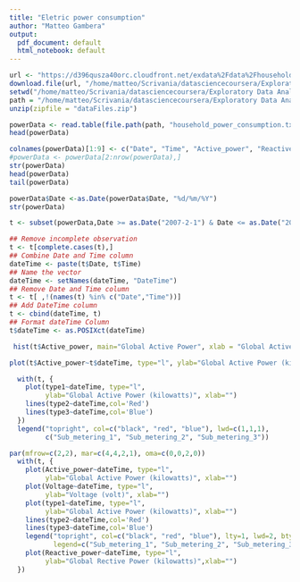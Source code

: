 ```yaml
---
title: "Eletric power consumption"
author: "Matteo Gambera"
output:
  pdf_document: default
  html_notebook: default
---
```




```r
url <- "https://d396qusza40orc.cloudfront.net/exdata%2Fdata%2Fhousehold_power_consumption.zip"
download.file(url, "/home/matteo/Scrivania/datasciencecoursera/Exploratory Data Analysis/Data/dataFiles.zip")
setwd("/home/matteo/Scrivania/datasciencecoursera/Exploratory Data Analysis/Data")
path = "/home/matteo/Scrivania/datasciencecoursera/Exploratory Data Analysis/Data"
unzip(zipfile = "dataFiles.zip")
```
```r
powerData <- read.table(file.path(path, "household_power_consumption.txt"), sep=";", header=TRUE,na.strings = "?", colClasses = c('character','character','numeric','numeric','numeric','numeric','numeric','numeric','numeric'))
head(powerData)
```

```r
colnames(powerData)[1:9] <- c("Date", "Time", "Active_power", "Reactive_power", "Voltage", "Intensity", "type1", "type2", "type3")
#powerData <- powerData[2:nrow(powerData),]
str(powerData)
head(powerData)
tail(powerData)
```
```r
powerData$Date <-as.Date(powerData$Date, "%d/%m/%Y")
str(powerData)

```
```r
t <- subset(powerData,Date >= as.Date("2007-2-1") & Date <= as.Date("2007-2-2"))
```

```r
## Remove incomplete observation
t <- t[complete.cases(t),]
## Combine Date and Time column
dateTime <- paste(t$Date, t$Time)
## Name the vector
dateTime <- setNames(dateTime, "DateTime")
## Remove Date and Time column
t <- t[ ,!(names(t) %in% c("Date","Time"))]
## Add DateTime column
t <- cbind(dateTime, t)
## Format dateTime Column
t$dateTime <- as.POSIXct(dateTime)
```
```r
 hist(t$Active_power, main="Global Active Power", xlab = "Global Active Power (kilowatts)", col="red")
```

```r
plot(t$Active_power~t$dateTime, type="l", ylab="Global Active Power (kilowatts)", xlab="")
```

```r
  with(t, {
    plot(type1~dateTime, type="l",
         ylab="Global Active Power (kilowatts)", xlab="")
    lines(type2~dateTime,col='Red')
    lines(type3~dateTime,col='Blue')
  })
  legend("topright", col=c("black", "red", "blue"), lwd=c(1,1,1), 
         c("Sub_metering_1", "Sub_metering_2", "Sub_metering_3"))
```

```r
par(mfrow=c(2,2), mar=c(4,4,2,1), oma=c(0,0,2,0))
  with(t, {
    plot(Active_power~dateTime, type="l", 
         ylab="Global Active Power (kilowatts)", xlab="")
    plot(Voltage~dateTime, type="l", 
         ylab="Voltage (volt)", xlab="")
    plot(type1~dateTime, type="l", 
         ylab="Global Active Power (kilowatts)", xlab="")
    lines(type2~dateTime,col='Red')
    lines(type3~dateTime,col='Blue')
    legend("topright", col=c("black", "red", "blue"), lty=1, lwd=2, bty="n",
           legend=c("Sub_metering_1", "Sub_metering_2", "Sub_metering_3"))
    plot(Reactive_power~dateTime, type="l", 
         ylab="Global Rective Power (kilowatts)",xlab="")
  })
```

